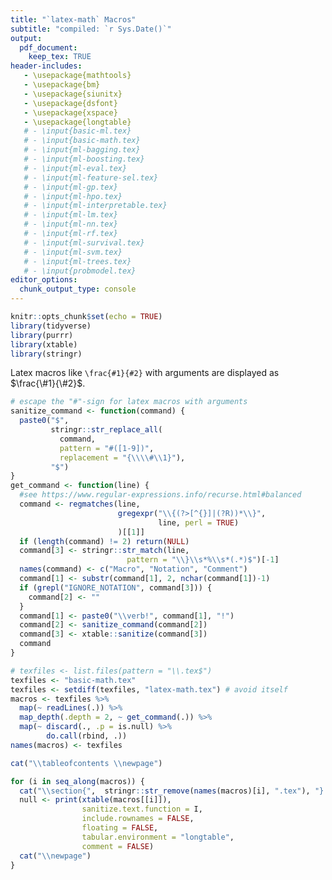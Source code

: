 ```yaml
---
title: "`latex-math` Macros"
subtitle: "compiled: `r Sys.Date()`"
output: 
  pdf_document:
    keep_tex: TRUE
header-includes:
   - \usepackage{mathtools}
   - \usepackage{bm}
   - \usepackage{siunitx}
   - \usepackage{dsfont}
   - \usepackage{xspace}
   - \usepackage{longtable}
   # - \input{basic-ml.tex}
   # - \input{basic-math.tex}
   # - \input{ml-bagging.tex}
   # - \input{ml-boosting.tex}
   # - \input{ml-eval.tex}
   # - \input{ml-feature-sel.tex}
   # - \input{ml-gp.tex}
   # - \input{ml-hpo.tex}
   # - \input{ml-interpretable.tex}
   # - \input{ml-lm.tex}
   # - \input{ml-nn.tex}
   # - \input{ml-rf.tex}
   # - \input{ml-survival.tex}
   # - \input{ml-svm.tex}
   # - \input{ml-trees.tex}
   # - \input{probmodel.tex}
editor_options: 
  chunk_output_type: console
---
```


```r
knitr::opts_chunk$set(echo = TRUE)
library(tidyverse)
library(purrr)
library(xtable)
library(stringr)
```

<!-- Run this file with rmarkdown::render() to recreate the tables.  -->

Latex macros like `\frac{#1}{#2}` with arguments are displayed as $\frac{\#1}{\#2}$.


```r
# escape the "#"-sign for latex macros with arguments
sanitize_command <- function(command) {
  paste0("$", 
         stringr::str_replace_all(
           command, 
           pattern = "#([1-9])",
           replacement = "{\\\\#\\1}"), 
         "$")
}
get_command <- function(line) {
  #see https://www.regular-expressions.info/recurse.html#balanced
  command <- regmatches(line, 
                        gregexpr("\\{(?>[^{}]|(?R))*\\}", 
                                 line, perl = TRUE)
                        )[[1]]
  if (length(command) != 2) return(NULL)
  command[3] <- stringr::str_match(line, 
                          pattern = "\\}\\s*%\\s*(.*)$")[-1]
  names(command) <- c("Macro", "Notation", "Comment")
  command[1] <- substr(command[1], 2, nchar(command[1])-1)
  if (grepl("IGNORE_NOTATION", command[3])) {
    command[2] <- ""
  }
  command[1] <- paste0("\\verb!", command[1], "!")
  command[2] <- sanitize_command(command[2])
  command[3] <- xtable::sanitize(command[3])
  command
}

# texfiles <- list.files(pattern = "\\.tex$")
texfiles <- "basic-math.tex"
texfiles <- setdiff(texfiles, "latex-math.tex") # avoid itself
macros <- texfiles %>% 
  map(~ readLines(.)) %>% 
  map_depth(.depth = 2, ~ get_command(.)) %>% 
  map(~ discard(., .p = is.null) %>% 
        do.call(rbind, .)) 
names(macros) <- texfiles
```

```r
cat("\\tableofcontents \\newpage")

for (i in seq_along(macros)) {
  cat("\\section{",  stringr::str_remove(names(macros)[i], ".tex"), "} ")
  null <- print(xtable(macros[[i]]),
                sanitize.text.function = I,
                include.rownames = FALSE,
                floating = FALSE,
                tabular.environment = "longtable",
                comment = FALSE)
  cat("\\newpage")
}
```
